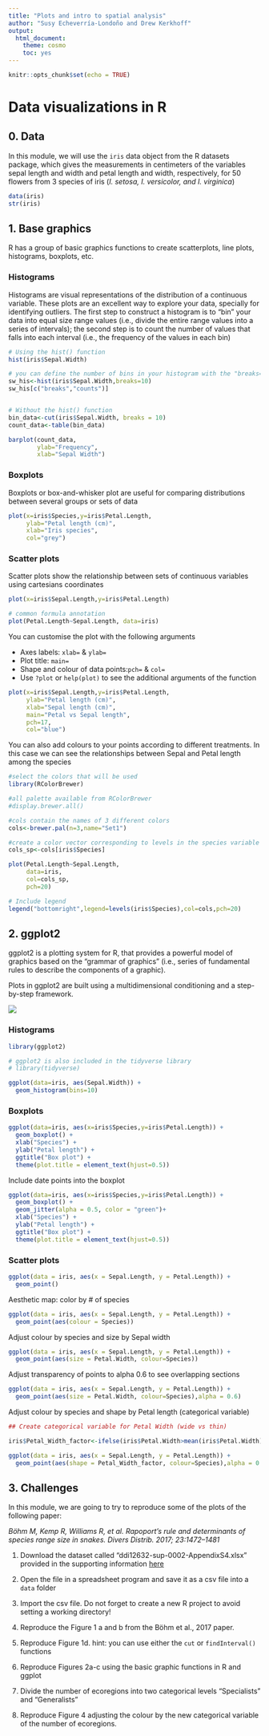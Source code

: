 ```yaml
---
title: "Plots and intro to spatial analysis"
author: "Susy Echeverría-Londoño and Drew Kerkhoff"
output: 
  html_document: 
    theme: cosmo
    toc: yes
---
```


```r
knitr::opts_chunk$set(echo = TRUE)
```

# Data visualizations in R

## 0. Data 

In this module, we will use the `iris` data object from the R datasets package, which gives the measurements in centimeters of the variables sepal length and width and petal length and width, respectively, for 50 flowers from 3 species of iris (_I. setosa, I. versicolor, and I. virginica_)

```r
data(iris)
str(iris)
```

## 1. Base graphics

R has a group of basic graphics functions to create scatterplots, line plots, histograms, boxplots, etc. 

### Histograms

Histograms are visual representations of the distribution of a continuous variable. These plots are an excellent way to explore your data, specially for identifying outliers. The first step to construct a histogram is to "bin" your data into equal size range values (i.e., divide the entire range values into a series of intervals); the second step is to count the number of values that falls into each interval (i.e., the frequency of the values in each bin)

```r
# Using the hist() function
hist(iris$Sepal.Width)

# you can define the number of bins in your histogram with the "breaks=" argument"
sw_his<-hist(iris$Sepal.Width,breaks=10)
sw_his[c("breaks","counts")]


# Without the hist() function
bin_data<-cut(iris$Sepal.Width, breaks = 10)
count_data<-table(bin_data)

barplot(count_data,
        ylab="Frequency",
        xlab="Sepal Width")
```

### Boxplots 

Boxplots or box-and-whisker plot are useful for comparing distributions between several groups or sets of data

```r

plot(x=iris$Species,y=iris$Petal.Length,
     ylab="Petal length (cm)",
     xlab="Iris species",
     col="grey")

```


### Scatter plots

Scatter plots show the relationship between sets of continuous variables using cartesians coordinates

```r

plot(x=iris$Sepal.Length,y=iris$Petal.Length)

# common formula annotation
plot(Petal.Length~Sepal.Length, data=iris)
```

You can customise the plot with the following arguments

  * Axes labels: `xlab=` & `ylab=`
  * Plot title: `main=`
  * Shape and colour of data points:`pch=` & `col=`
  * Use `?plot` or `help(plot)` to see the additional arguments of the function

```r

plot(x=iris$Sepal.Length,y=iris$Petal.Length,
     ylab="Petal length (cm)",
     xlab="Sepal length (cm)",
     main="Petal vs Sepal length", 
     pch=17,
     col="blue")

```

You can also add colours to your points according to different treatments. In this case we can see the relationships between Sepal and Petal length among the species

```r
#select the colors that will be used
library(RColorBrewer)

#all palette available from RColorBrewer
#display.brewer.all() 

#cols contain the names of 3 different colors
cols<-brewer.pal(n=3,name="Set1")

#create a color vector corresponding to levels in the species variable in the iris dataset
cols_sp<-cols[iris$Species]

plot(Petal.Length~Sepal.Length, 
     data=iris, 
     col=cols_sp,
     pch=20)

# Include legend
legend("bottomright",legend=levels(iris$Species),col=cols,pch=20)
```


## 2. ggplot2

ggplot2 is a plotting system for R, that provides a powerful model of graphics based on the "grammar of graphics" (i.e., series of fundamental rules to describe the components of a graphic). 

Plots in ggplot2 are built using a multidimensional conditioning and a step-by-step framework.

![](./figs/ggplot_intro1.png)


### Histograms

```r
library(ggplot2)

# ggplot2 is also included in the tidyverse library
# library(tidyverse)

ggplot(data=iris, aes(Sepal.Width)) + 
  geom_histogram(bins=10)

```

### Boxplots

```r

ggplot(data=iris, aes(x=iris$Species,y=iris$Petal.Length)) +
  geom_boxplot() +
  xlab("Species") +
  ylab("Petal length") +
  ggtitle("Box plot") +
  theme(plot.title = element_text(hjust=0.5))

```

Include date points into the boxplot

```r
ggplot(data=iris, aes(x=iris$Species,y=iris$Petal.Length)) +
  geom_boxplot() +
  geom_jitter(alpha = 0.5, color = "green")+
  xlab("Species") +
  ylab("Petal length") +
  ggtitle("Box plot") +
  theme(plot.title = element_text(hjust=0.5))

```


### Scatter plots

```r


ggplot(data = iris, aes(x = Sepal.Length, y = Petal.Length)) +
  geom_point()


```

Aesthetic map: color by # of species

```r
ggplot(data = iris, aes(x = Sepal.Length, y = Petal.Length)) +
  geom_point(aes(colour = Species))
```

Adjust colour by species and size by Sepal width

```r
ggplot(data = iris, aes(x = Sepal.Length, y = Petal.Length)) +
  geom_point(aes(size = Petal.Width, colour=Species))
```

Adjust transparency of points to alpha 0.6 to see overlapping sections

```r
ggplot(data = iris, aes(x = Sepal.Length, y = Petal.Length)) +
  geom_point(aes(size = Petal.Width, colour=Species),alpha = 0.6)
```

Adjust colour by species and shape by Petal length (categorical variable)

```r
## Create categorical variable for Petal Width (wide vs thin)

iris$Petal_Width_factor<-ifelse(iris$Petal.Width>mean(iris$Petal.Width), "Wide","Thin")

ggplot(data = iris, aes(x = Sepal.Length, y = Petal.Length)) +
  geom_point(aes(shape = Petal_Width_factor, colour=Species),alpha = 0.6, size=4)
```

## 3. Challenges

In this module, we are going to try to reproduce some of the plots of the following paper: 

*Böhm M, Kemp R, Williams R, et al. Rapoport's rule and determinants of species range size in snakes. Divers Distrib. 2017; 23:1472–1481*

1. Download the dataset called "ddi12632-sup-0002-AppendixS4.xlsx" provided in the supporting information [here](https://doi.org/10.1111/ddi.12632)

2. Open the file in a spreadsheet program and save it as a csv file into a `data` folder

3. Import the csv file. Do not forget to create a new R project to avoid setting a working directory!

4. Reproduce the Figure 1 a and b from the Böhm et al., 2017 paper. 

5. Reproduce Figure 1d. hint: you can use either the `cut` or `findInterval()` functions

6. Reproduce Figures 2a-c using the basic graphic functions in R and ggplot

7. Divide the number of ecoregions into two categorical levels "Specialists" and "Generalists"

8. Reproduce Figure 4 adjusting the colour by the new categorical variable of the number of ecoregions.


